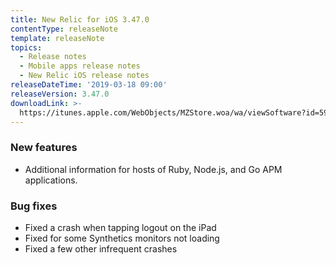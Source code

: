 ```yaml
---
title: New Relic for iOS 3.47.0
contentType: releaseNote
template: releaseNote
topics:
  - Release notes
  - Mobile apps release notes
  - New Relic iOS release notes
releaseDateTime: '2019-03-18 09:00'
releaseVersion: 3.47.0
downloadLink: >-
  https://itunes.apple.com/WebObjects/MZStore.woa/wa/viewSoftware?id=594038638&mt=8
---
```


### New features

* Additional information for hosts of Ruby, Node.js, and Go APM applications.

### Bug fixes

* Fixed a crash when tapping logout on the iPad
* Fixed for some Synthetics monitors not loading
* Fixed a few other infrequent crashes
